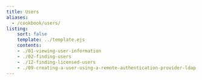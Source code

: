 ```yaml
---
title: Users
aliases:
  - /cookbook/users/
listing:
    sort: false
    template: ../template.ejs
    contents:
    - ./01-viewing-user-information
    - ./02-finding-users
    - ./12-finding-licensed-users
    - ./09-creating-a-user-using-a-remote-authentication-provider-ldap
---
```

